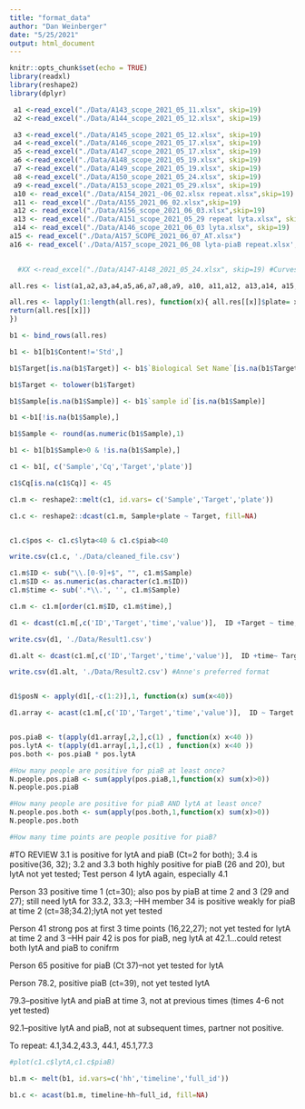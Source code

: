 ```yaml
---
title: "format_data"
author: "Dan Weinberger"
date: "5/25/2021"
output: html_document
---
```


```r
knitr::opts_chunk$set(echo = TRUE)
library(readxl)
library(reshape2)
library(dplyr)
```

```r

 a1 <-read_excel("./Data/A143_scope_2021_05_11.xlsx", skip=19)
 a2 <-read_excel("./Data/A144_scope_2021_05_12.xlsx", skip=19)

 a3 <-read_excel("./Data/A145_scope_2021_05_12.xlsx", skip=19)
 a4 <-read_excel("./Data/A146_scope_2021_05_17.xlsx", skip=19)
 a5 <-read_excel("./Data/A147_scope_2021_05_17.xlsx", skip=19)
 a6 <-read_excel("./Data/A148_scope_2021_05_19.xlsx", skip=19)
 a7 <-read_excel("./Data/A149_scope_2021_05_19.xlsx", skip=19)
 a8 <-read_excel("./Data/A150_scope_2021_05_24.xlsx", skip=19)
 a9 <-read_excel("./Data/A153_scope_2021_05_29.xlsx", skip=19) 
 a10 <- read_excel("./Data/A154_2021_-06_02.xlsx repeat.xlsx",skip=19)
 a11 <- read_excel("./Data/A155_2021_06_02.xlsx",skip=19)
 a12 <- read_excel("./Data/A156_scope_2021_06_03.xlsx",skip=19)
 a13 <- read_excel("./Data/A151_scope_2021_05_29 repeat lyta.xlsx", skip=19)
 a14 <- read_excel("./Data/A146_scope_2021_06_03 lyta.xlsx", skip=19) 
a15 <- read_excel("./Data/A157_SCOPE_2021_06_07_AT.xlsx") 
a16 <- read_excel('./Data/A157_scope_2021_06_08 lyta-piaB repeat.xlsx', skip=19)
 

  #XX <-read_excel("./Data/A147-A148_2021_05_24.xlsx", skip=19) #Curves on this look funky

all.res <- list(a1,a2,a3,a4,a5,a6,a7,a8,a9, a10, a11,a12, a13,a14, a15, a16)

all.res <- lapply(1:length(all.res), function(x){ all.res[[x]]$plate= x 
return(all.res[[x]])
}) 

b1 <- bind_rows(all.res)

b1 <- b1[b1$Content!='Std',]

b1$Target[is.na(b1$Target)] <- b1$`Biological Set Name`[is.na(b1$Target)]

b1$Target <- tolower(b1$Target)

b1$Sample[is.na(b1$Sample)] <- b1$`sample id`[is.na(b1$Sample)]

b1 <-b1[!is.na(b1$Sample),]

b1$Sample <- round(as.numeric(b1$Sample),1)

b1 <- b1[b1$Sample>0 & !is.na(b1$Sample),]

c1 <- b1[, c('Sample','Cq','Target','plate')]

c1$Cq[is.na(c1$Cq)] <- 45

c1.m <- reshape2::melt(c1, id.vars= c('Sample','Target','plate'))

c1.c <- reshape2::dcast(c1.m, Sample+plate ~ Target, fill=NA)


c1.c$pos <- c1.c$lyta<40 & c1.c$piab<40

write.csv(c1.c, './Data/cleaned_file.csv')

```


```r

c1.m$ID <- sub("\\.[0-9]+$", "", c1.m$Sample)
c1.m$ID <- as.numeric(as.character(c1.m$ID))
c1.m$time <- sub('.*\\.', '', c1.m$Sample)

c1.m <- c1.m[order(c1.m$ID, c1.m$time),]

d1 <- dcast(c1.m[,c('ID','Target','time','value')],  ID +Target ~ time, fun.aggregate = min, na.rm=T)

write.csv(d1, './Data/Result1.csv')

d1.alt <- dcast(c1.m[,c('ID','Target','time','value')],  ID +time~ Target, fun.aggregate = min, na.rm=T)

write.csv(d1.alt, './Data/Result2.csv') #Anne's preferred format


d1$posN <- apply(d1[,-c(1:2)],1, function(x) sum(x<40))

d1.array <- acast(c1.m[,c('ID','Target','time','value')],  ID ~ Target ~ time, fun.aggregate = min, na.rm=T)


pos.piaB <- t(apply(d1.array[,2,],c(1) , function(x) x<40 ))
pos.lytA <- t(apply(d1.array[,1,],c(1) , function(x) x<40 ))
pos.both <- pos.piaB * pos.lytA

#How many people are positive for piaB at least once?
N.people.pos.piaB <- sum(apply(pos.piaB,1,function(x) sum(x)>0))
N.people.pos.piaB

#How many people are positive for piaB AND lytA at least once?
N.people.pos.both <- sum(apply(pos.both,1,function(x) sum(x)>0))
N.people.pos.both

#How many time points are people positive for piaB?


```


#TO REVIEW
3.1 is positive for lytA and piaB (Ct=2 for both); 3.4 is positive(36, 32); 3.2 and 3.3 both highly positive for piaB (26 and 20), but lytA not yet tested;
Test person 4 lytA again, especially 4.1

Person 33 positive time 1 (ct=30); also pos by piaB at time 2 and 3 (29 and 27); still need lytA for 33.2, 33.3; 
--HH member 34 is positive weakly for piaB at time 2 (ct=38;34.2);lytA not yet tested 

Person 41 strong pos at first 3 time points (16,22,27); not yet tested for lytA at time 2 and 3
--HH pair 42 is pos for piaB, neg lytA at 42.1...could retest both lytA and piaB to conifrm

Person 65 positive for piaB (Ct 37)--not yet tested for lytA

Person 78.2, positive piaB (ct=39), not yet tested lytA

79.3--positive lytA and piaB at time 3, not at previous times (times 4-6 not yet tested)

92.1--positive lytA and piaB, not at subsequent times, partner not positive.

To repeat: 4.1,34.2,43.3, 44.1, 45.1,77.3






```r
#plot(c1.c$lytA,c1.c$piaB)


```


```r
b1.m <- melt(b1, id.vars=c('hh','timeline','full_id'))

b1.c <- acast(b1.m, timeline~hh~full_id, fill=NA)

```



